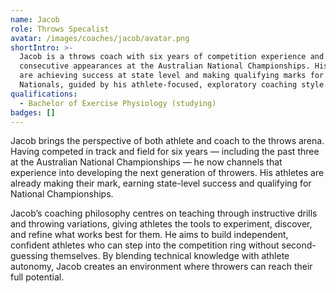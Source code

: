 ```yaml
---
name: Jacob
role: Throws Specalist
avatar: /images/coaches/jacob/avatar.png
shortIntro: >-
  Jacob is a throws coach with six years of competition experience and three
  consecutive appearances at the Australian National Championships. His athletes
  are achieving success at state level and making qualifying marks for
  Nationals, guided by his athlete-focused, exploratory coaching style.
qualifications:
  - Bachelor of Exercise Physiology (studying)
badges: []
---
```

Jacob brings the perspective of both athlete and coach to the throws arena. Having competed in track and field for six years — including the past three at the Australian National Championships — he now channels that experience into developing the next generation of throwers. His athletes are already making their mark, earning state-level success and qualifying for National Championships.

Jacob’s coaching philosophy centres on teaching through instructive drills and throwing variations, giving athletes the tools to experiment, discover, and refine what works best for them. He aims to build independent, confident athletes who can step into the competition ring without second-guessing themselves. By blending technical knowledge with athlete autonomy, Jacob creates an environment where throwers can reach their full potential.
